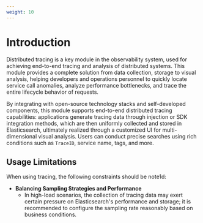 ```yaml
---
weight: 10
---
```


# Introduction

Distributed tracing is a key module in the observability system, used for achieving end-to-end tracing and analysis of distributed systems. This module provides a complete solution from data collection, storage to visual analysis, helping developers and operations personnel to quickly locate service call anomalies, analyze performance bottlenecks, and trace the entire lifecycle behavior of requests.

By integrating with open-source technology stacks and self-developed components, this module supports end-to-end distributed tracing capabilities: applications generate tracing data through injection or SDK integration methods, which are then uniformly collected and stored in Elasticsearch, ultimately realized through a customized UI for multi-dimensional visual analysis. Users can conduct precise searches using rich conditions such as `TraceID`, service name, tags, and more.

## Usage Limitations

When using tracing, the following constraints should be note1d:

- **Balancing Sampling Strategies and Performance**
  - In high-load scenarios, the collection of tracing data may exert certain pressure on Elasticsearch's performance and storage; it is recommended to configure the sampling rate reasonably based on business conditions.